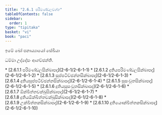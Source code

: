 ```yaml
---
title: "2.6.1 පරිමණ්ඩලවග්ග"
tableOfContents: false
sidebar:
  order: 1
type: "tipitaka"
basket: "vi"
book: "paci"
---
```



<DynamicBreadcrumb />


<Paragraph number="3562" type="center" book="paci">
ඉමේ ඛෝ පනාය්‍යායෝ සේඛියා

  
ධම්මා උද්දේසං ආගච්ඡන්ති.



</Paragraph>

<TableOfContents book="paci" section="2.6.1">
* [2.6.1.1 පරිමණ්ඩලසික්ඛාපද](2-6-1/2-6-1-1)
* [2.6.1.2 දුතියපරිමණ්ඩලසික්ඛාපද](2-6-1/2-6-1-2)
* [2.6.1.3 සුප්පටිච්ඡන්නසික්ඛාපද](2-6-1/2-6-1-3)
* [2.6.1.4 දුතියසුප්පටිච්ඡන්නසික්ඛාපද](2-6-1/2-6-1-4)
* [2.6.1.5 සුසංවුතසික්ඛාපද](2-6-1/2-6-1-5)
* [2.6.1.6 දුතියසුසංවුතසික්ඛාපද](2-6-1/2-6-1-6)
* [2.6.1.7 ඕක්ඛිත්තචක්ඛුසික්ඛාපද](2-6-1/2-6-1-7)
* [2.6.1.8 දුතියඕක්ඛිත්තචක්ඛුසික්ඛාපද](2-6-1/2-6-1-8)
* [2.6.1.9 උක්ඛිත්තකසික්ඛාපද](2-6-1/2-6-1-9)
* [2.6.1.10 දුතියෞක්ඛිත්තකසික්ඛාපද](2-6-1/2-6-1-10)
</TableOfContents>